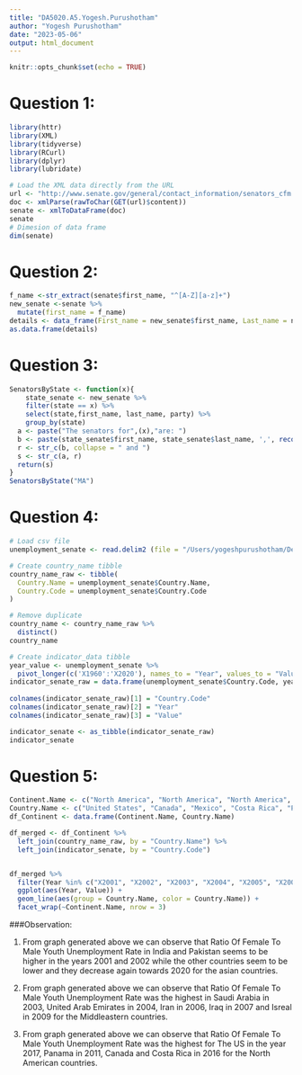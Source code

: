 ```yaml
---
title: "DA5020.A5.Yogesh.Purushotham"
author: "Yogesh Purushotham"
date: "2023-05-06"
output: html_document
---
```


```r
knitr::opts_chunk$set(echo = TRUE)
```

# Question 1:

```r

library(httr)
library(XML)
library(tidyverse)
library(RCurl)
library(dplyr)
library(lubridate)

# Load the XML data directly from the URL
url <- "http://www.senate.gov/general/contact_information/senators_cfm.xml"
doc <- xmlParse(rawToChar(GET(url)$content))
senate <- xmlToDataFrame(doc)
senate
# Dimesion of data frame
dim(senate)
```
# Question 2:

```r
f_name <-str_extract(senate$first_name, "^[A-Z][a-z]+")
new_senate <-senate %>%
  mutate(first_name = f_name)
details <- data_frame(First_name = new_senate$first_name, Last_name = new_senate$last_name, Party = new_senate$party)
as.data.frame(details)
```


# Question 3:

```r
SenatorsByState <- function(x){
    state_senate <- new_senate %>%
    filter(state == x) %>%
    select(state,first_name, last_name, party) %>%
    group_by(state)
  a <- paste("The senators for",(x),"are: ")
  b <- paste(state_senate$first_name, state_senate$last_name, ',', recode(state_senate$party, "D" = "Democratic Party", "R" = "Republican Party"))
  r <- str_c(b, collapse = " and ")
  s <- str_c(a, r)
  return(s)
}
SenatorsByState("MA")

```


# Question 4:

```r
# Load csv file
unemployment_senate <- read.delim2 (file = "/Users/yogeshpurushotham/Desktop/NEU/DA5020/Ratio Of Female To Male Youth Unemployment Rate .csv", header=TRUE, sep = ",", skip=4)

# Create country_name tibble
country_name_raw <- tibble(
  Country.Name = unemployment_senate$Country.Name,
  Country.Code = unemployment_senate$Country.Code
)

# Remove duplicate
country_name <- country_name_raw %>%
  distinct()
country_name

# Create indicator_data tibble
year_value <- unemployment_senate %>% 
  pivot_longer(c('X1960':'X2020'), names_to = "Year", values_to = "Value")
indicator_senate_raw = data.frame(unemployment_senate$Country.Code, year_value$Year, year_value$Value)
  
colnames(indicator_senate_raw)[1] = "Country.Code"
colnames(indicator_senate_raw)[2] = "Year"
colnames(indicator_senate_raw)[3] = "Value"

indicator_senate <- as_tibble(indicator_senate_raw)
indicator_senate
```
# Question 5:


```r
Continent.Name <- c("North America", "North America", "North America", "North America", "North America", "Asia", "Asia", "Asia", "Asia", "Asia", "Middle East", "Middle East", "Middle East", "Middle East", "Middle East")
Country.Name <- c("United States", "Canada", "Mexico", "Costa Rica", "Panama", "India", "Pakistan", "China", "Sri Lanka", "Bangladesh", "United Arab Emirates", "Iran, Islamic Rep.", "Israel", "Saudi Arabia", "Iraq")
df_Continent <- data.frame(Continent.Name, Country.Name)

df_merged <- df_Continent %>%
  left_join(country_name_raw, by = "Country.Name") %>%
  left_join(indicator_senate, by = "Country.Code")


df_merged %>%
  filter(Year %in% c("X2001", "X2002", "X2003", "X2004", "X2005", "X2006", "X2007", "X2008", "X2009", "X2010", "X2011", "X2012", "X2013", "X2014", "X2015", "X2016", "X2017", "X2018", "X2019", "X2020")) %>%
  ggplot(aes(Year, Value)) +
  geom_line(aes(group = Country.Name, color = Country.Name)) +
  facet_wrap(~Continent.Name, nrow = 3)
```

###Observation:

1. From graph generated above we can observe that Ratio Of Female To Male Youth Unemployment Rate in India and Pakistan seems to be higher in the years 2001 and 2002 while the other countries seem to be lower and they decrease again towards 2020 for the asian countries.

2. From graph generated above we can observe that Ratio Of Female To Male Youth Unemployment Rate was the highest in Saudi Arabia in 2003, United Arab Emirates in 2004, Iran in 2006, Iraq in 2007 and Isreal in 2009 for the Middleastern countries.

3. From graph generated above we can observe that Ratio Of Female To Male Youth Unemployment Rate was the highest for The US in the year 2017, Panama in 2011, Canada and Costa Rica in 2016 for the North American countries.